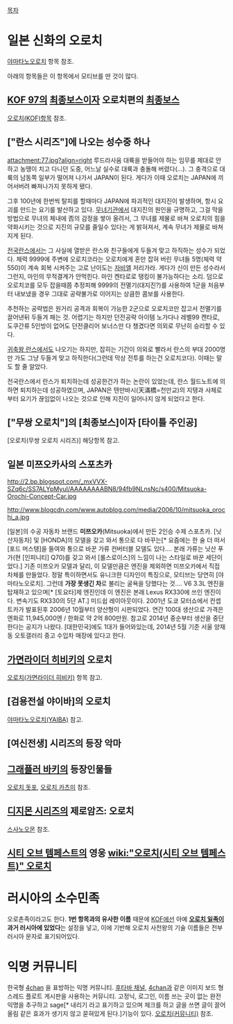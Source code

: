 [[목차]]
= 일본 신화의 오로치 =
[[야마타노오로치]] 항목 참조.

아래의 항목들은 이 항목에서 모티브를 딴 것이 많다.

== [[KOF 97]]의 [[최종보스]]이자 오로치편의 [[최종보스]] ==
[[오로치(KOF)]]항목 참조.

== ["란스 시리즈"]에 나오는 성수중 하나 ==
attachment:77.jpg?align=right 루드라사움 대륙을 받들어야 하는 임무를 제대로 안하고 농땡이 치고 다니던 도중, 어느날 실수로 대륙과 충돌해 버렸다(...). 그 충격으로 대륙의 남동쪽 일부가 떨어져 나가서 JAPAN이 된다. 게다가 이때 오로치는 JAPAN에 끼어서버려 빠져나가지 못하게 됐다.

그후 100년에 한번씩 탈피를 할때마다 JAPAN에 파괴적인 대지진이 발생하며, 항시 요괴를 만드는 요기를 발산하고 있다. [[무녀기관]]에서 대지진의 원인을 규명하고, 그걸 막을 방법으로 무녀의 체내에 否의 감정을 쌓아 올려서, 그 무녀를 제물로 바쳐 오로치의 힘을 약화시키는 것으로 지진의 규모를 줄일수 있다는 게 밝혀져서, 계속 무녀가 제물로 바쳐지게 된다.

[[전국란스]]에서는 그 사실에 열받은 란스와 친구들에게 두들겨 맞고 하직하는 성수가 되었다. 체력 9999에 주변에 오로치코라는 오로치에게 혼만 잡혀 버린 무녀들 5명(체력 약 550)이 계속 회복 시켜주는 고로 난이도는 [[자비엘]] 저리가라.
게다가 신이 만든 성수라서 그런지, 마인의 무적결계가 안먹힌다. 마인 켄타로로 탱킹이 불가능하다는 소리.
덤으로 오로치코를 모두 잡을때쯤 추정피해 9999의 전멸기(대지진?)를 사용하여 1군을 처음부터 내보냈을 경우 그대로 공략불가로 이어지는 상큼한 콤보를 사용한다.

추천하는 공략법은 원거리 공격과 회복이 가능한 2군으로 오로치코만 잡고서 전멸기를 끌어낸뒤 두들겨 패는 것. 어렵기는 하지만 던전공략 아이템 노가다나 레벨99 켄타로, 도쿠간류 5인방이 없어도 던전클리어 보너스만 다 챙겼다면 의외로 무난히 승리할 수 있다.

[[귀축왕 란스]]에서도 나오기는 하지만, 잡히는 기간이 의외로 빨라서 란스의 부대 2000명만 가도 그냥 두들겨 맞고 하직한다(그런데 막상 전투를 하는건 오로치코다). 이때는 말도 할 줄 알았다.

전국란스에서 란스가 퇴치하는데 성공한건가 하는 논란이 있었는데, 란스 월드노트에 의하면 퇴치하는데 성공하였으며, JAPAN은 텐만바시(天滿橋=천만교)의 지탱과 사체로부터 요기가 끊임없이 나오는 것으로 인해 지진이 일어나지 않게 되었다고 한다.

== ["무쌍 오로치"]의 [최종보스]이자 [타이틀 주인공] ==
[오로치(무쌍 오로치 시리즈)] 해당항목 참고.

== 일본 미쯔오카사의 스포츠카 ==
http://2.bp.blogspot.com/_mxVVX-SZq6c/SS7ALYpMyuI/AAAAAAAABN8/94fb9NLnsNc/s400/Mitsuoka-Orochi-Concept-Car.jpg

http://www.blogcdn.com/www.autoblog.com/media/2006/10/mitsuoka_orochi_a.jpg

[일본]의 수공 자동차 브랜드 '''미쯔오카'''(Mitsuoka)에서 만든 2인승 수제 스포츠카. [닛산자동차] 및 [HONDA]의 모델을 갖고 와서 통으로 다 바꾸는[* 요즘에는 한 술 더 떠서 [포드 머스탱]을 들여와 통으로 바꾼 가류 컨버터블 모델도 있다.... 본래 가류는 닛산 푸가(현 [인피니티] Q70)를 갖고 와서 [롤스로이스]의 느낌이 나는 스타일로 바꾼 세단이었다.] 기존 미쯔오카 모델과 달리, 이 모델만큼은 엔진을 제외하면 미쯔오카에서 직접 차체를 만들었다. 정말 특이하면서도 유니크한 디자인이 특징으로, 모티브는 당연히 [야마타노오로치]. 그런데 '''가장 못생긴 차'''로 불리는 굴욕을 당했다는 것.... V6 3.3L 엔진을 탑재하고 있으며[* [토요타]제 엔진인데 이 엔진은 본래 Lexus RX330에 쓰인 엔진이다. 변속기도 RX330의 5단 AT.] 미드쉽 레이아웃이다. 2001년 도쿄 모터쇼에서 컨셉트카가 발표된후 2006년 10월부터 양산형이 시판되었다. 연간 100대 생산으로 가격은 엔화로 11,945,000엔 / 한화로 약 2억 800만원. 참고로 2014년 중순부터 생산을 중단한다는 공지가 나왔다. [대한민국]에도 1대가 들어와있는데, 2014년 5월 기준 서울 양재동 오토갤러리 중고 수입차 매장에 있다고 한다. 

== [[가면라이더 히비키]]의 오로치 ==
[[오로치(가면라이더 히비키)]] 항목 참고.

== [검용전설 야이바]의 오로치 ==
[[야마타노오로치(YAIBA)]] 참고.

== [여신전생] 시리즈의 등장 악마 ==

== [[그래플러 바키]]의 등장인물들 ==
[[오로치 돗포]], [[오로치 카츠미]] 참조.

== [[디지몬 시리즈]]의 제로암즈: 오로치 ==
[[스사노오몬]] 참조.

== [[시티 오브 템페스트]]의 영웅 [[wiki:"오로치(시티 오브 템페스트)" 오로치]] ==
= 러시아의 소수민족 =
오로촌족이라고도 한다.
'''1번 항목과의 유사한 이름''' 때문에 [[KOF]]에선 아예 '''[[오로치 일족]]이 과거 러시아에 있었다'''는 설정을 넣고, 이에 기반해 오로치 사천왕의 기술 이름들은 전부 러시아 문자로 표기되어있다.

= 익명 커뮤니티 =
한국형 [[4chan]] 을 표방하는 익명 커뮤니티. [[후타바 채널]], [[4chan]]과 같은 이미지 보드 형 스레드 플로트 게시판을 사용하는 커뮤니티. 고정닉, 로그인, 이름 쓰는 곳이 없는 완전 익명을 추구하고 sage[* 내리기 라고 표기하고 있으며 체크를 하고 글을 쓰면 글이 끌어올림 같은 효과가 생기지 않고 묻혀있게 된다.]기능이 있다. 
[[오로치(커뮤니티)]] 참조. 

